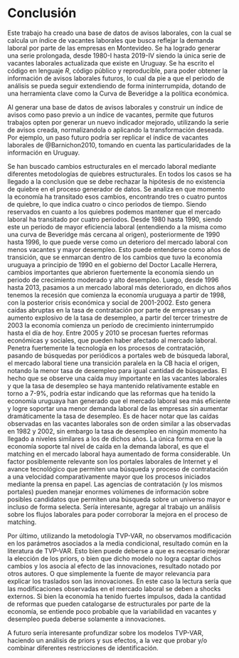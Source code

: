 # Conclusión {-}

Este trabajo ha creado una base de datos de avisos laborales, con la cual se calcula un índice de vacantes laborales que busca reflejar la demanda laboral por parte de las empresas en Montevideo. Se ha logrado generar una serie prolongada, desde 1980-I hasta 2019-IV siendo la única serie de vacantes laborales actualizada que existe en Uruguay. Se ha escrito el código en lenguaje _R_, código público y reproducible, para poder obtener la información de avisos laborales futuros, lo cual da pie a que el periodo de análisis se pueda seguir extendiendo de forma ininterrumpida, dotando de una herramienta clave como la Curva de Beveridge a la política económica.

Al generar una base de datos de avisos laborales y construir un índice de avisos como paso previo a un índice de vacantes, permite que futuros trabajos opten por generar un nuevo indicador mejorado, utilizando la serie de avisos creada, normalizandola o aplicando la transformación deseada. Por ejemplo, un paso futuro podría ser replicar el índice de vacantes laborales de @Barnichon2010, tomando en cuenta las particularidades de la información en Uruguay.

Se han buscado cambios estructurales en el mercado laboral mediante diferentes metodologías de quiebres estructurales. En todos los casos se ha llegado a la conclusión que se debe rechazar la hipótesis de no existencia de quiebre en el proceso generador de datos. Se analiza en que momento la economía ha transitado esos cambios, encontrando tres o cuatro puntos de quiebre, lo que indica cuatro o cinco periodos de tiempo. Siendo reservados en cuanto a los quiebres podemos mantener que el mercado laboral ha transitado por cuatro periodos. Desde 1980 hasta 1990, siendo este un periodo de mayor eficiencia laboral (entendiendo a la misma como una curva de Beveridge más cercana al origen), posteriormente de 1990 hasta 1996, lo que puede verse como un deterioro del mercado laboral con menos vacantes y mayor desempleo. Esto puede entenderse como años de transición, que se enmarcan dentro de los cambios que tuvo la economía uruguaya a principio de 1990 en el gobierno del Doctor Lacalle Herrera, cambios importantes que abrieron fuertemente la economía siendo un periodo de crecimiento moderado y alto desempleo. Luego, desde 1996 hasta 2013, pasamos a un mercado laboral más deteriorado, en dichos años tenemos la recesión que comienza la economía uruguaya a partir de 1998, con la posterior crisis económica y social de 2001-2002. Esto genera caídas abruptas en la tasa de contratación por parte de empresas y un aumento explosivo de la tasa de desempleo, a partir del tercer trimestre de 2003 la economía comienza un período de crecimiento ininterrumpido hasta el día de hoy. Entre 2005 y 2010 se procesan fuertes reformas económicas y sociales, que pueden haber afectado al mercado laboral. Penetra fuertemente la tecnología en los procesos de contratación, pasando de búsquedas por periódicos a portales web de búsqueda laboral, el mercado laboral tiene una transición paralela en la CB hacia el origen, notando la menor tasa de desempleo para igual cantidad de búsquedas. El hecho que se observe una caída muy importante en las vacantes laborales y que la tasa de desempleo se haya mantenido relativamente estable en torno a 7-9\%, podría estar indicando que las reformas que ha tenido la economía uruguaya han generado que el mercado laboral sea más eficiente y logre soportar una menor demanda laboral de las empresas sin aumentar dramáticamente la tasa de desempleo. Es de hacer notar que las caídas observadas en las vacantes laborales son de orden similar a las observadas en 1982 y 2002, sin embargo la tasa de desempleo en ningún momento ha llegado a niveles similares a los de dichos años. La única forma en que la economía soporte tal nivel de caída en la demanda laboral, es que el matching en el mercado laboral haya aumentado de forma considerable. Un factor posiblemente relevante son los portales laborales de Internet y el avance tecnológico que permiten una búsqueda y proceso de contratación a una velocidad comparativamente mayor que los procesos iniciados mediante la prensa en papel. Las agencias de contratación (y los mismos portales) pueden manejar enormes volúmenes de información sobre posibles candidatos que permiten una búsqueda sobre un universo mayor e incluso de forma selecta. Sería interesante, agregar al trabajo un análisis sobre los flujos laborales para poder corroborar la mejora en el proceso de matching.

Por último, utilizando la metodología TVP-VAR, no observamos modificación en los parámetros asociados a la media condicional, resultado común en la literatura de TVP-VAR. Esto bien puede deberse a que es necesario mejorar la elección de los priors, o bien que dicho modelo no logra captar dichos cambios y los asocia al efecto de las innovaciones, resultado notado por otros autores. O que simplemente la fuente de mayor relevancia para explicar los traslados son las innovaciones. En este caso la lectura sería que las modificaciones observadas en el mercado laboral se deben a shocks externos. Si bien la economía ha tenido fuertes impulsos, dada la cantidad de reformas que pueden catalogarse de estructurales por parte de la economía, se entiende poco probable que la variabilidad en vacantes y desempleo pueda deberse solamente a innovaciones.

A futuro sería interesante profundizar sobre los modelos TVP-VAR, haciendo un análisis de priors y sus efectos, a la vez que probar y/o combinar diferentes restricciones de identificación.
